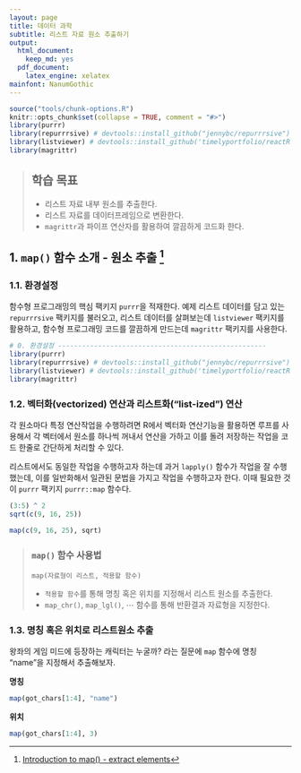 ```yaml
---
layout: page
title: 데이터 과학
subtitle: 리스트 자료 원소 추출하기
output:
  html_document: 
    keep_md: yes
  pdf_document:
    latex_engine: xelatex
mainfont: NanumGothic
---
```



```r
source("tools/chunk-options.R")  
knitr::opts_chunk$set(collapse = TRUE, comment = "#>")
library(purrr)
library(repurrrsive) # devtools::install_github("jennybc/repurrrsive")
library(listviewer) # devtools::install_github('timelyportfolio/reactR')
library(magrittr)
```

> ## 학습 목표 {.objectives}
>
> * 리스트 자료 내부 원소를 추출한다.
> * 리스트 자료를 데이터프레임으로 변환한다.
> * `magrittr`과 파이프 연산자를 활용하여 깔끔하게 코드화 한다.


## 1. `map()` 함수 소개 - 원소 추출 [^jennybc-purrr-extract]

[^jennybc-purrr-extract]: [Introduction to map() - extract elements](https://jennybc.github.io/purrr-tutorial/ls01_map-name-position-shortcuts.html)

### 1.1. 환경설정

함수형 프로그래밍의 핵심 팩키지 `purrr`을 적재한다.
예제 리스트 데이터를 담고 있는 `repurrrsive` 팩키지를 불러오고, 
리스트 데이터를 살펴보는데 `listviewer` 팩키지를 활용하고,
함수형 프로그래밍 코드를 깔끔하게 만드는데 `magrittr` 팩키지를 사용한다.

``` r
# 0. 환경설정 ----------------------------------------------------
library(purrr)
library(repurrrsive) # devtools::install_github("jennybc/repurrrsive")
library(listviewer) # devtools::install_github('timelyportfolio/reactR')
library(magrittr)
```

### 1.2. 벡터화(vectorized) 연산과 리스트화("list-ized") 연산

각 원소마다 특정 연산작업을 수행하려면 R에서 벡터화 연산기능을 활용하면
루프를 사용해서 각 벡터에서 원소를 하나씩 꺼내서 연산을 가하고 이를 돌려 저장하는 작업을 코드 한줄로 
간단하게 처리할 수 있다. 

리스트에서도 동일한 작업을 수행하고자 하는데 과거 `lapply()` 함수가 작업을 잘 수행했는데, 
이를 일반화해서 일관된 문법을 가지고 작업을 수행하고자 한다. 이때 필요한 것이 `purrr` 팩키지 `purrr::map` 함수다.


``` r
(3:5) ^ 2
sqrt(c(9, 16, 25))

map(c(9, 16, 25), sqrt)
```

> ### `map()` 함수 사용법 {.callout}
> 
> `map(자료형이 리스트, 적용할 함수)`
>
> - `적용할 함수`를 통해 명칭 혹은 위치를 지정해서 리스트 원소를 추출한다.
> - `map_chr()`, `map_lgl()`, $\cdots$ 함수를 통해 반환결과 자료형을 지정한다.

### 1.3. 명칭 혹은 위치로 리스트원소 추출

왕좌의 게임 미드에 등장하는 캐릭터는 누굴까? 라는 질문에 `map` 함수에 
명칭 "name"을 지정해서 추출해보자.

<div class = "row">
<div class = "col-md-6">
**명칭**
```r
map(got_chars[1:4], "name")
```
</div>
<div class = "col-md-6">
**위치**
```r
map(got_chars[1:4], 3)
```
</div>
</div>

